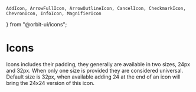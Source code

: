     AddIcon, ArrowFullIcon, ArrowOutlineIcon, CancelIcon, CheckmarkIcon, ChevronIcon, InfoIcon, MagnifierIcon
} from "@orbit-ui/icons";

<Meta title="Materials|Icons" />

# Icons

Icons includes their padding, they generally are available in two sizes, 24px and 32px. When only one size is provided they are considered universal. Default size is 32px, when available adding 24 at the end of an icon will bring the 24x24 version of this icon.

<Preview>
    <Story name="icons">
        <IconGallery>
            <IconItem name="add">
                <div className="h6 w6">
                    <AddIcon/>
                </div>
                <div className="h7 w7">
                    <AddIcon />
                </div>
            </IconItem>
            <IconItem name="arrow full">
                <ArrowFullIcon className="w4 h4" />
            </IconItem>
            <IconItem name="arrow outline">
                <ArrowOutlineIcon className="w4 h4" />
            </IconItem>
            <IconItem name="cancel">
                <CancelIcon className="w4 h4" />
            </IconItem>
            <IconItem name="checkmark">
                <CheckmarkIcon className="w4 h4" />
            </IconItem>
            <IconItem name="chevron">
                <ChevronIcon className="w4 h4" />
            </IconItem>
            <IconItem name="info">
                <InfoIcon className="w4 h4" />
            </IconItem>
            <IconItem name="magnifier">
                <MagnifierIcon className="w4 h4" />
            </IconItem>
        </IconGallery>
    </Story>
</Preview>
